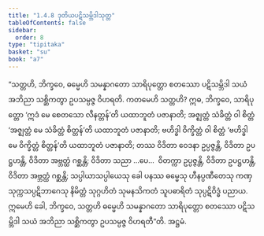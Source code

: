 ```yaml
---
title: "1.4.8 ဒုတိယပဋိသမ္ဘိဒါသုတ္တ"
tableOfContents: false
sidebar:
  order: 8
type: "tipitaka"
basket: "su"
book: "a7"
---
```



<DynamicBreadcrumb />

<Division number="39" book="a7" e="ch" v="16" p="423">

<Paragraph number="203" book="a7">
“သတ္တဟိ, ဘိက္ခဝေ, ဓမ္မေဟိ သမန္နာဂတော သာရိပုတ္တော စတဿော ပဋိသမ္ဘိဒါ သယံ အဘိညာ သစ္ဆိကတွာ ဥပသမ္ပဇ္ဇ ဝိဟရတိ. ကတမေဟိ သတ္တဟိ? ဣဓ, ဘိက္ခဝေ, သာရိပုတ္တော ‘ဣဒံ မေ စေတသော လီနတ္တန်’တိ ယထာဘူတံ ပဇာနာတိ; အဇ္ဈတ္တံ သံခိတ္တံ ဝါ စိတ္တံ ‘အဇ္ဈတ္တံ မေ သံခိတ္တံ စိတ္တန်’တိ ယထာဘူတံ ပဇာနာတိ; ဗဟိဒ္ဓါ ဝိက္ခိတ္တံ ဝါ စိတ္တံ ‘ဗဟိဒ္ဓါ မေ ဝိက္ခိတ္တံ စိတ္တန်’တိ ယထာဘူတံ ပဇာနာတိ; တဿ ဝိဒိတာ ဝေဒနာ ဥပ္ပဇ္ဇန္တိ, ဝိဒိတာ ဥပဋ္ဌဟန္တိ, ဝိဒိတာ အဗ္ဘတ္ထံ ဂစ္ဆန္တိ; ဝိဒိတာ သညာ …ပေ…  ဝိတက္ကာ ဥပ္ပဇ္ဇန္တိ, ဝိဒိတာ ဥပဋ္ဌဟန္တိ, ဝိဒိတာ အဗ္ဘတ္ထံ ဂစ္ဆန္တိ; သပ္ပါယာသပ္ပါယေသု ခေါ ပနဿ ဓမ္မေသု ဟီနပ္ပဏီတေသု ကဏှသုက္ကသပ္ပဋိဘာဂေသု နိမိတ္တံ သုဂ္ဂဟိတံ သုမနသိကတံ သူပဓာရိတံ သုပ္ပဋိဝိဒ္ဓံ ပညာယ. ဣမေဟိ ခေါ, ဘိက္ခဝေ, သတ္တဟိ ဓမ္မေဟိ သမန္နာဂတော သာရိပုတ္တော စတဿော ပဋိသမ္ဘိဒါ သယံ အဘိညာ သစ္ဆိကတွာ ဥပသမ္ပဇ္ဇ ဝိဟရတီ”တိ.

</Paragraph>
</Division>

<Paragraph number="204" type="center" book="a7">
အဋ္ဌမံ.
</Paragraph>